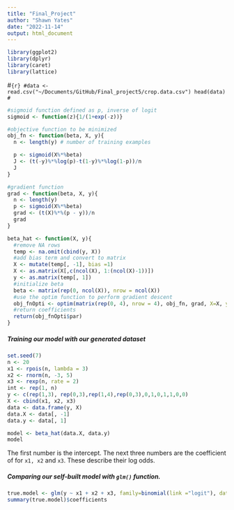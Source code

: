 ```yaml
---
title: "Final_Project"
author: "Shawn Yates"
date: "2022-11-14"
output: html_document
---
```


```r
library(ggplot2)
library(dplyr)
library(caret)
library(lattice)
```

#```{r}
#data <- read.csv("~/Documents/GitHub/Final_project5/crop.data.csv")
head(data)
#```

```r
#sigmoid function defined as p, inverse of logit
sigmoid <- function(z){1/(1+exp(-z))} 

#objective function to be minimized
obj_fn <- function(beta, X, y){
  n <- length(y) # number of training examples

  p <- sigmoid(X%*%beta)
  J <- (t(-y)%*%log(p)-t(1-y)%*%log(1-p))/n
  J
}
```

```r
#gradient function
grad <- function(beta, X, y){
  n <- length(y)
  p <- sigmoid(X%*%beta)
  grad <- (t(X)%*%(p - y))/n
  grad
}
```

```r
beta_hat <- function(X, y){
  #remove NA rows
  temp <- na.omit(cbind(y, X))
  #add bias term and convert to matrix
  X <- mutate(temp[, -1], bias =1)
  X <- as.matrix(X[,c(ncol(X), 1:(ncol(X)-1))])
  y <- as.matrix(temp[, 1])
  #initialize beta
  beta <- matrix(rep(0, ncol(X)), nrow = ncol(X))
  #use the optim function to perform gradient descent
  obj_fnOpti <- optim(matrix(rep(0, 4), nrow = 4), obj_fn, grad, X=X, y=y)
  #return coefficients
  return(obj_fnOpti$par)
}
```
##### Training our model with our generated dataset
```r
set.seed(7)
n <- 20
x1 <- rpois(n, lambda = 3)
x2 <- rnorm(n, -3, 5)
x3 <- rexp(n, rate = 2)
int <- rep(1, n)
y <- c(rep(1,3), rep(0,3),rep(1,4),rep(0,3),0,1,0,1,1,0,0)
X <- cbind(x1, x2, x3)
data <- data.frame(y, X)
data.X <- data[, -1]
data.y <- data[, 1]
```

```r
model <- beta_hat(data.X, data.y)
model
```
The first number is the intercept. The next three numbers are the coefficient of for `x1, x2`  and  `x3`. These describe their log odds.


##### Comparing our self-built model with `glm()` function.
```r
true.model <- glm(y ~ x1 + x2 + x3, family=binomial(link ="logit"), data = data)
summary(true.model)$coefficients
```



